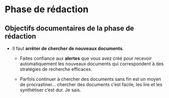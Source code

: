 # Phase de rédaction

## Objectifs documentaires de la phase de rédaction

-   Il faut **arrêter de chercher de nouveaux documents**.

    -   Faites confiance aux **alertes** que vous avez créé pour recevoir automatiquement les nouveaux documents qui correspondent à des stratégies de recherche efficaces.

    -   Parfois continuer à chercher des documents sans fin est un moyen de procrastiner\... chercher des documents c'est facile, les lire et les synthétiser c'est dur. Je sais.